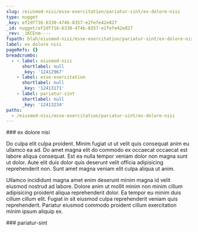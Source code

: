 ```yaml
---
slug: /eiusmod-nisi/esse-exercitation/pariatur-sint/ex-dolore-nisi
type: nugget
_key: ef2df716-6330-474b-8357-e2fefe42e827
_id: nugget/ef2df716-6330-474b-8357-e2fefe42e827
_rev: _iKCEnm----
fspath: blah/eiusmod-nisi/esse-exercitation/pariatur-sint/ex-dolore-nisi.md
label: ex dolore nisi
pageRefs: {}
breadcrumbs:
  - - label: eiusmod-nisi
      shortlabel: null
      _key: '12412967'
    - label: esse-exercitation
      shortlabel: null
      _key: '12413171'
    - label: pariatur-sint
      shortlabel: null
      _key: '12413234'
paths:
  - /eiusmod-nisi/esse-exercitation/pariatur-sint/ex-dolore-nisi
---
```


<NuggetArea>
<Nugget slug="/eiusmod-nisi/esse-exercitation/pariatur-sint/ex-dolore-nisi" type="nugget" _key="ef2df716-6330-474b-8357-e2fefe42e827" _id="nugget/ef2df716-6330-474b-8357-e2fefe42e827" _rev="_iKCEnm----" fspath="blah/eiusmod-nisi/esse-exercitation/pariatur-sint/ex-dolore-nisi.md" label="ex dolore nisi" paths="/eiusmod-nisi/esse-exercitation/pariatur-sint/ex-dolore-nisi">
<NuggetBody>
### ex dolore nisi

Do culpa elit culpa proident. Minim fugiat ut ut velit quis consequat anim eu ullamco ea ad. Do amet magna elit do commodo ex occaecat occaecat est labore aliqua consequat. Est ea nulla tempor veniam dolor non magna sunt ut dolor. Aute elit duis dolor quis deserunt velit officia adipisicing reprehenderit non. Sunt amet magna veniam elit culpa aliqua ut anim.

Ullamco incididunt magna amet enim deserunt minim magna id velit eiusmod nostrud ad labore. Dolore anim ut mollit minim non minim cillum adipisicing proident aliqua reprehenderit dolor. Ea tempor eu minim duis cillum cillum elit. Fugiat in sit eiusmod culpa reprehenderit veniam quis reprehenderit. Pariatur eiusmod commodo proident cillum exercitation minim ipsum aliquip ex.

</NuggetBody>
<Breadcrumbs>
<Crumbs>
<Crumb _key="12412967" label="eiusmod-nisi" /><Crumb _key="12413171" label="esse-exercitation" /><Crumb _key="12413234" label="pariatur-sint" />
</Crumbs>
</Breadcrumbs>
</Nugget>

<NuggetsInbound>
</NuggetsInbound>
<NuggetsOutbound>
</NuggetsOutbound>
</NuggetArea>
<PassagesInbound>
<Passage direction="inbound" type="passage" _key="12413234" _id="passage/12413234" _rev="_iKCEnl6---" label="pariatur-sint" passage="pariatur-sint" fspath="blah/eiusmod-nisi/esse-exercitation/pariatur-sint" paths="/eiusmod-nisi/esse-exercitation/pariatur-sint" slug="/eiusmod-nisi/esse-exercitation/pariatur-sint">
<NuggetBody>
### pariatur-sint

</NuggetBody>
<Breadcrumbs>
<Crumbs>
<Crumb _key="12412967" label="eiusmod-nisi" /><Crumb _key="12413171" label="esse-exercitation" />
</Crumbs>
</Breadcrumbs>
</Passage>

</PassagesInbound>
<PassagesOutbound>
</PassagesOutbound>
